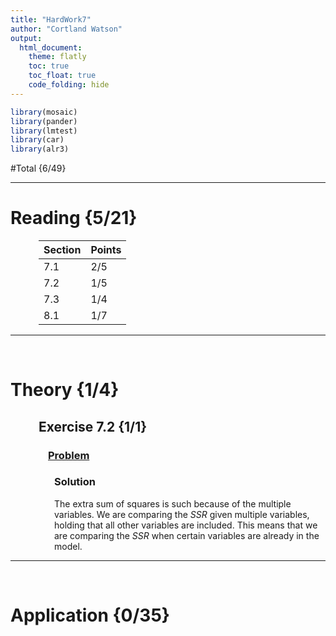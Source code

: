 ---
title: "HardWork7"
author: "Cortland Watson"
output: 
  html_document:
    theme: flatly
    toc: true
    toc_float: true
    code_folding: hide
---

```{r, include=FALSE}
library(mosaic)
library(pander)
library(lmtest)
library(car)
library(alr3)
```

#Total {6/49}

<script type="text/javascript">
 function showhide(id) {
    var e = document.getElementById(id);
    e.style.display = (e.style.display == 'block') ? 'none' : 'block';
 }
</script>

<hr />

# Reading {5/21}
<div style="padding-left:45px;">
| Section  | Points |
|----------|--------|
|7.1       | 2/5         |      
| 7.2      |    1/5      |    
|    7.3   |       1/4   |
| 8.1      |        1/7  |


</div>

<hr/>
<br/>

<!-- #########################  Theory   ############################ -->

# Theory {1/4}

<!-- P R O B L E M     B E G I N S --> 

<div style="padding-left:45px;">
## Exercise  7.2 {1/1}

</div>

<div style="padding-left:60px;">
### <a href="javascript:showhide('Problem ')">Problem </a>

<div id="Problem " style="display:none;">

Explain in what sense the regression sum of squares $SSR(X_1)$ is an extra sum of squares.

</div>
</div>

<div style="padding-left:70px;">
<!-- Type Problem here -->

### Solution
<!-- Type Solution here -->

The extra sum of squares is such because of the multiple variables. We are comparing the $SSR$ given multiple variables, holding that all other variables are included. This means that we are comparing the $SSR$ when certain variables are already in the model.

</div>

<!-- P R O B L E M    E N D S -->


<hr/>
<br/>

<!-- ######################### Application ############################ -->

# Application {0/35}



</div>